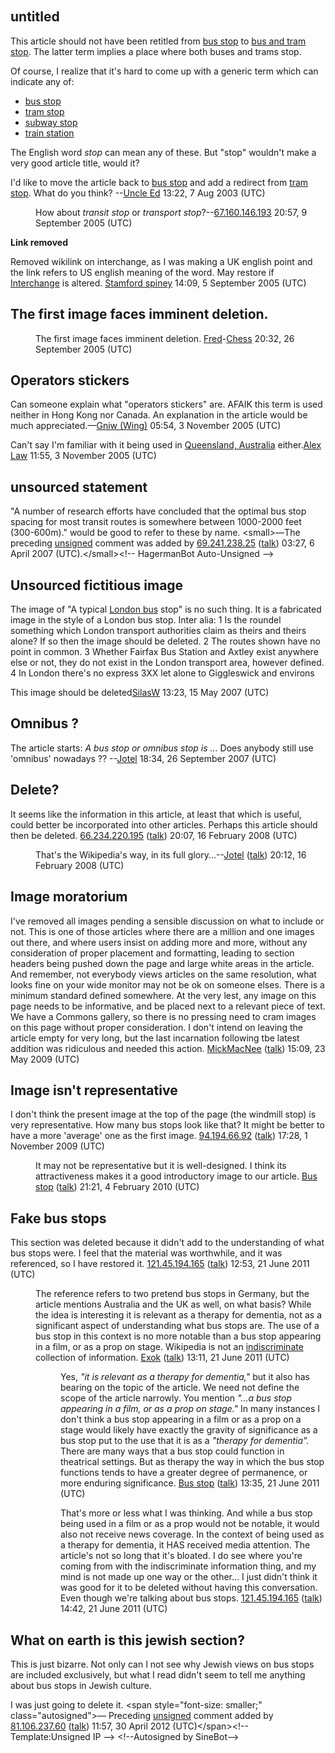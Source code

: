 <article id="291131" title=Talk:Bus stop>
	<talkpage id="291131" title="Talk:Bus stop">
{{WikiProject Buses|class=c|importance=top}}
{{WikiProject Architecture|class=Start|importance=Low}}

== untitled ==
This article should not have been retitled from [[bus stop]] to [[bus and tram stop]]. The latter term implies a place where both buses and trams stop.

Of course, I realize that it's hard to come up with a generic term which can indicate any of:
*[[bus stop]]
*[[tram stop]]
*[[subway stop]]
*[[train station]]

The English word ''stop'' can mean any of these. But &quot;stop&quot; wouldn't make a very good article title, would it?

I'd like to move the article back to [[bus stop]] and add a redirect from [[tram stop]]. What do you think? --[[User:Ed Poor|Uncle Ed]] 13:22, 7 Aug 2003 (UTC)

:How about ''transit stop'' or ''transport stop''?--[[User:67.160.146.193|67.160.146.193]] 20:57, 9 September 2005 (UTC)

'''Link removed'''

Removed wikilink on interchange, as I was making a UK english point and the link refers to US english meaning of the word.  May restore if [[Interchange]] is altered. [[User:Stamford spiney|Stamford spiney]] 14:09, 5 September 2005 (UTC)


== The first image faces imminent deletion.  ==

: The first image faces imminent deletion. [[User:Fred chessplayer|Fred]]-[[User_talk:Fred chessplayer|Chess]] 20:32, 26 September 2005 (UTC)

== Operators stickers ==

Can someone explain what &quot;operators stickers&quot; are. AFAIK this term is used neither in Hong Kong nor Canada. An explanation in the article would be much appreciated.—[[User:Gniw|Gniw (Wing)]] 05:54, 3 November 2005 (UTC)

Can't say I'm familiar with it being used in [[Queensland, Australia]] either.[[User:Alex Law|Alex Law]] 11:55, 3 November 2005 (UTC)

== unsourced statement ==

&quot;A number of research efforts have concluded that the optimal bus stop spacing for most transit routes is somewhere between 1000-2000 feet (300-600m).&quot;  would be good to refer to these by name. &lt;small&gt;—The preceding [[Wikipedia:Sign your posts on talk pages|unsigned]] comment was added by [[Special:Contributions/69.241.238.25|69.241.238.25]] ([[User talk:69.241.238.25|talk]]) 03:27, 6 April 2007 (UTC).&lt;/small&gt;&lt;!-- HagermanBot Auto-Unsigned --&gt;

== Unsourced fictitious image ==

The image of &quot;A typical [[London bus]] stop&quot; is no such thing.  It is a fabricated image in the style of a London bus stop.  Inter alia:
1  Is the roundel something which London transport authorities claim as theirs and theirs alone?  If so then 
the image should be deleted.
2  The routes shown have no point in common.
3  Whether Fairfax Bus Station and Axtley exist anywhere else or not, they do not exist in the London 
transport  area, however defined.
4  In London there's no express 3XX let alone to Giggleswick and environs

This image should be deleted[[User:SilasW|SilasW]] 13:23, 15 May 2007 (UTC)

== Omnibus ? ==
The article starts: ''A bus stop or omnibus stop is ...''  Does anybody still use 'omnibus' nowadays ?? --[[User:Jotel|Jotel]] 18:34, 26 September 2007 (UTC)

== Delete? ==

It seems like the information in this article, at least that which is useful, could better be incorporated into other articles. Perhaps this article should then be deleted. [[Special:Contributions/66.234.220.195|66.234.220.195]] ([[User talk:66.234.220.195|talk]]) 20:07, 16 February 2008 (UTC)
:That's the Wikipedia's way,  in its full glory...--[[User:Jotel|Jotel]] ([[User talk:Jotel|talk]]) 20:12, 16 February 2008 (UTC)

== Image moratorium ==

I've removed all images pending a sensible discussion on what to include or not. This is one of those articles where there are a million and one images out there, and where users insist on adding more and more, without any consideration of proper placement and formatting, leading to section headers being pushed down the page and large white areas in the article. And remember, not everybody views articles on the same resolution, what looks fine on your wide monitor may not be ok on someone elses. There is a minimum standard defined somewhere. At the very lest, any image on this page needs to be informative, and be placed next to a relevant piece of text. We have a Commons gallery, so there is no pressing need to cram images on this page without proper consideration. I don't intend on leaving the article empty for very long, but the last incarnation following tbe latest addition was ridiculous and needed this action. [[User:MickMacNee|MickMacNee]] ([[User talk:MickMacNee|talk]]) 15:09, 23 May 2009 (UTC)

== Image isn't representative ==

I don't think the present image at the top of the page (the windmill stop) is very representative. How many bus stops look like that? It might be better to have a more 'average' one as the first image. [[Special:Contributions/94.194.66.92|94.194.66.92]] ([[User talk:94.194.66.92|talk]]) 17:28, 1 November 2009 (UTC)

:It may not be representative but it is well-designed. I think its attractiveness makes it a good introductory image to our article. [[User:Bus stop|Bus stop]] ([[User talk:Bus stop|talk]]) 21:21, 4 February 2010 (UTC)

== Fake bus stops ==

This section was deleted because it didn't add to the understanding of what bus stops were. I feel that the material was worthwhile, and it was referenced, so I have restored it. [[Special:Contributions/121.45.194.165|121.45.194.165]] ([[User talk:121.45.194.165|talk]]) 12:53, 21 June 2011 (UTC)
:The reference refers to two pretend bus stops in Germany, but the article mentions Australia and the UK as well, on what basis? While the idea is interesting it is relevant as a therapy for dementia, not as a significant aspect of understanding what bus stops are. The use of a bus stop in this context is no more notable than a bus stop appearing in a film, or as a prop on stage. Wikipedia is not an [[WP:INDISCRIMINATE|indiscriminate]] collection of information. [[User:Exok|Exok]] ([[User talk:Exok|talk]]) 13:11, 21 June 2011 (UTC)

::Yes, ''&quot;it is relevant as a therapy for dementia,&quot;'' but it also has bearing on the topic of the article. We need not define the scope of the article narrowly. You mention ''&quot;...a bus stop appearing in a film, or as a prop on stage.&quot;'' In many instances I don't think a bus stop appearing in a film or as a prop on a stage would likely have exactly the gravity of significance as a bus stop put to the use that it is as a ''&quot;therapy for dementia&quot;.'' There are many ways that a bus stop could function in theatrical settings. But as therapy the way in which the bus stop functions tends to have a greater degree of permanence, or more enduring significance. [[User:Bus stop|Bus stop]] ([[User talk:Bus stop|talk]]) 13:35, 21 June 2011 (UTC)

::: That's more or less what I was thinking. And while a bus stop being used in a film or as a prop would not be notable, it would also not receive news coverage. In the context of being used as a therapy for dementia, it HAS received media attention. The article's not so long that it's bloated. I do see where you're coming from with the indiscriminate information thing, and my mind is not made up one way or the other... I just didn't think it was good for it to be deleted without having this conversation. Even though we're talking about bus stops. [[Special:Contributions/121.45.194.165|121.45.194.165]] ([[User talk:121.45.194.165|talk]]) 14:42, 21 June 2011 (UTC)

== What on earth is this jewish section? ==

This is just bizarre. Not only can I not see why Jewish views on bus stops are included exclusively, but what I read didn't seem to tell me anything about bus stops in Jewish culture.

I was just going to delete it.  &lt;span style=&quot;font-size: smaller;&quot; class=&quot;autosigned&quot;&gt;— Preceding [[Wikipedia:Signatures|unsigned]] comment added by [[Special:Contributions/81.106.237.60|81.106.237.60]] ([[User talk:81.106.237.60|talk]]) 11:57, 30 April 2012 (UTC)&lt;/span&gt;&lt;!-- Template:Unsigned IP --&gt; &lt;!--Autosigned by SineBot--&gt;
	</talkpage>
</article>